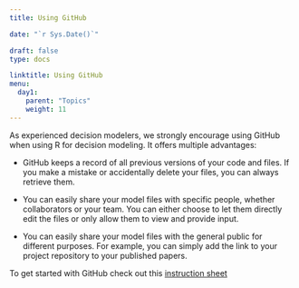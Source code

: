 ```yaml
---
title: Using GitHub

date: "`r Sys.Date()`"

draft: false
type: docs

linktitle: Using GitHub
menu:
  day1:
    parent: "Topics"
    weight: 11
---
```


As experienced decision modelers, we strongly encourage using GitHub when using R for decision modeling. It offers multiple advantages:

- GitHub keeps a record of all previous versions of your code and files. If you make a mistake or accidentally delete your files, you can always retrieve them.

- You can easily share your model files with specific people, whether collaborators or your team. You can either choose to let them directly edit the files or only allow them to view and provide input.

- You can easily share your model files with the general public for different purposes. For example, you can simply add the link to your project repository to your published papers.

To get started with GitHub check out this [instruction sheet](../../../Course_Modularization/Intro, general, packages/Guide to Using GitHub.pdf)

